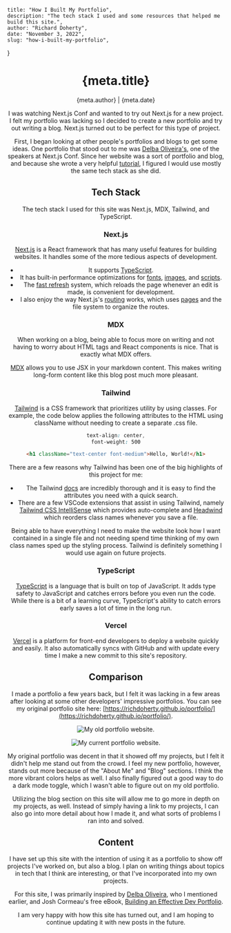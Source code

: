 

    title: "How I Built My Portfolio",
    description: "The tech stack I used and some resources that helped me build this site.",
    author: "Richard Doherty",
    date: "November 3, 2022",
    slug: "how-i-built-my-portfolio",
}

<Header />

# {meta.title}

{meta.author} | {meta.date}

I was watching Next.js Conf and wanted to try out Next.js for a new project. I felt my portfolio was lacking so 
I decided to create a new portfolio and try out writing a blog. Next.js turned out to be perfect for this type of project.

First, I began looking at other people's portfolios and blogs to get some ideas. 
One portfolio that stood out to me was [Delba Oliveira's](https://delba.dev/), one of the speakers at Next.js Conf.
Since her website was a sort of portfolio and blog, and because she wrote a very helpful [tutorial](https://delba.dev/blog/how-i-built-my-website-with-nextjs),
I figured I would use mostly the same tech stack as she did.

## Tech Stack

The tech stack I used for this site was Next.js, MDX, Tailwind, and TypeScript.

### Next.js

[Next.js](https://nextjs.org/) is a React framework that has many useful features for building websites. It handles some of the more tedious aspects of development.

- It supports [TypeScript](https://nextjs.org/docs/basic-features/typescript).
- It has built-in performance optimizations for [fonts](https://nextjs.org/docs/basic-features/font-optimization), [images](https://nextjs.org/docs/basic-features/image-optimization), and [scripts](https://nextjs.org/docs/basic-features/script).
- The [fast refresh](https://nextjs.org/docs/basic-features/fast-refresh) system, which reloads the page whenever an edit is made, is convenient for development.
- I also enjoy the way Next.js's [routing](https://nextjs.org/docs/routing/introduction) works, which uses [pages](https://nextjs.org/docs/basic-features/pages) and the file system to organize the routes.

### MDX

When working on a blog, being able to focus more on writing and not having to worry about HTML tags and React components is nice. That is exactly what MDX offers.

[MDX](https://mdxjs.com/) allows you to use JSX in your markdown content. This makes writing long-form content like this blog post much more pleasant.

### Tailwind

[Tailwind](https://tailwindcss.com/) is a CSS framework that prioritizes utility by using classes. For example, the code below applies the following attributes to the HTML using className without needing to create a separate .css file.
```CSS
text-align: center,
font-weight: 500
``` 

```HTML
<h1 className="text-center font-medium">Hello, World!</h1>
```

There are a few reasons why Tailwind has been one of the big highlights of this project for me:
- The Tailwind [docs](https://tailwindcss.com/docs/installation) are incredibly thorough and it is easy to find the attributes you need with a quick search.
- There are a few VSCode extensions that assist in using Tailwind, namely 
[Tailwind CSS IntelliSense](https://marketplace.visualstudio.com/items?itemName=bradlc.vscode-tailwindcss) which provides auto-complete
and [Headwind](https://marketplace.visualstudio.com/items?itemName=heybourn.headwind) which reorders class names whenever you save a file.

Being able to have everything I need to make the website look how I want contained in a single file and not needing spend time thinking of my own class names sped up the styling
process. Tailwind is definitely something I would use again on future projects.

### TypeScript

[TypeScript](https://www.typescriptlang.org/) is a language that is built on top of JavaScript. It adds type safety to JavaScript and catches errors before you even run the code.
While there is a bit of a learning curve, TypeScript's ability to catch errors early saves a lot of time in the long run.

### Vercel

[Vercel](https://vercel.com/) is a platform for front-end developers to deploy a website quickly and easily. It also automatically syncs with GitHub and with update 
every time I make a new commit to this site's repository.

## Comparison

I made a portfolio a few years back, but I felt it was lacking in a few areas after looking at some other developers' impressive portfolios. 
You can see my original portfolio site here: [https://richdoherty.github.io/portfolio/](https://richdoherty.github.io/portfolio/).

<div className="grid grid-cols-1 w-4/5 mx-auto md:grid-cols-2 lg:w-1/2">
<Image
    src={oldPortfolio}
    alt="My old portfolio website."
    width={500}
    height={500}
    className="mx-auto"
/>

<Image
    src={newPortfolio}
    alt="My current portfolio website."
    width={500}
    height={500}
    className="mx-auto"
/>
</div>

My original portfolio was decent in that it showed off my projects, but I felt it didn't help me stand out from the crowd. I feel my new portfolio, however, 
stands out more because of the "About Me" and "Blog" sections. I think the more vibrant colors helps as well. I also finally figured out a good way to do 
a dark mode toggle, which I wasn't able to figure out on my old portfolio.

Utilizing the blog section on this site will allow me to go more in depth on my projects, as well. Instead of simply having a link to my projects, I can also go into 
more detail about how I made it, and what sorts of problems I ran into and solved.

## Content

I have set up this site with the intention of using it as a portfolio to show off projects I've worked on, but also a blog. I plan on writing things about topics in tech
that I think are interesting, or that I've incorporated into my own projects.

For this site, I was primarily inspired by [Delba Oliveira](https://delba.dev/), who I mentioned earlier, and Josh Cormeau's free eBook, 
[Building an Effective Dev Portfolio](https://www.joshwcomeau.com/effective-portfolio/).

I am very happy with how this site has turned out, and I am hoping to continue updating it with new posts in the future.

<Footer />